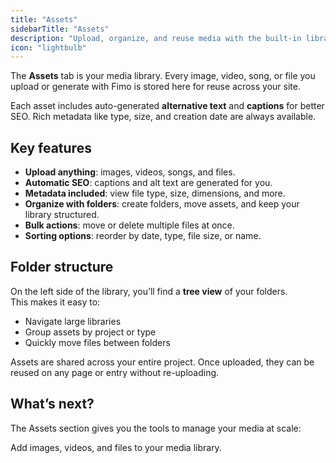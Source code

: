 ```yaml
---
title: "Assets"
sidebarTitle: "Assets"
description: "Upload, organize, and reuse media with the built-in library."
icon: "lightbulb"
---
```


The **Assets** tab is your media library. Every image, video, song, or file you upload or generate with Fimo is stored here for reuse across your site.  

Each asset includes auto-generated **alternative text** and **captions** for better SEO. Rich metadata like type, size, and creation date are always available.

## Key features

- **Upload anything**: images, videos, songs, and files.  
- **Automatic SEO**: captions and alt text are generated for you.  
- **Metadata included**: view file type, size, dimensions, and more.  
- **Organize with folders**: create folders, move assets, and keep your library structured.  
- **Bulk actions**: move or delete multiple files at once.  
- **Sorting options**: reorder by date, type, file size, or name.  

## Folder structure

On the left side of the library, you’ll find a **tree view** of your folders.  
This makes it easy to:  

- Navigate large libraries  
- Group assets by project or type  
- Quickly move files between folders  

<Note>
Assets are shared across your entire project. Once uploaded, they can be reused on any page or entry without re-uploading.
</Note>

## What’s next?

The Assets section gives you the tools to manage your media at scale:

<Columns cols={2}>
  <Card
    title="Upload assets"
    icon="cloud-arrow-up"
    href="/assets/upload"
  >
    Add images, videos, and files to your media library.
  </Card>
</Columns>
